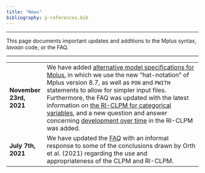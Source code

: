 ```yaml
---
title: "News"
bibliography: p-references.bib
---
```


----

This page documents important updates and additions to the Mplus syntax, *lavaan* code, or the FAQ. 

----

|                        |                                                                                                |
| -----------------------|:-----------------------------------------------------------------------------------------------|
| **November 23rd, 2021** | We have added [alternative model specifications for Mplus](https://jeroendmulder.github.io/RI-CLPM/mplus.html#Alternative_syntax), in which we use the new "hat-notation" of Mplus version 8.7, as well as `PON` and `PWITH` statements to allow for simpler input files. Furthermore, the FAQ was updated with the latest information on [the RI-CLPM for categorical variables](https://jeroendmulder.github.io/RI-CLPM/faq.html#Non-continuous_outcomes), and a new question and answer concerning [development over time](https://jeroendmulder.github.io/RI-CLPM/faq.html#Growth_and_development) in the RI-CLPM was added.|
| **July 7th, 2021** | We have updated the [FAQ](https://jeroendmulder.github.io/RI-CLPM/faq.html#Response_to_Orth_et_al_(2021)) with an informal response to some of the conclusions drawn by Orth et al. (2021) regarding the use and appropriateness of the CLPM and RI-CLPM.

